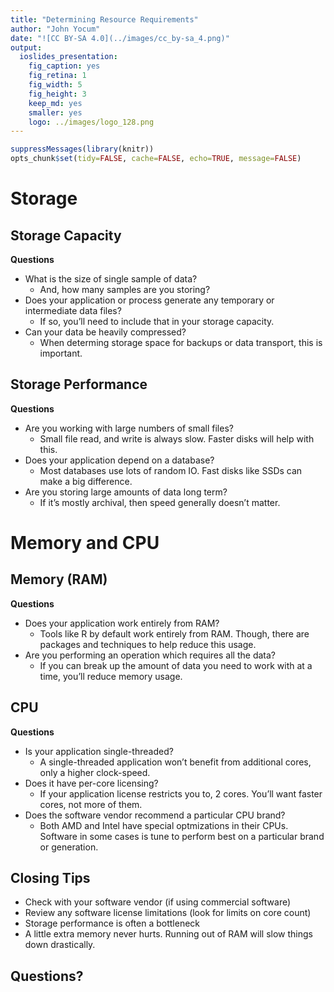 ```yaml
---
title: "Determining Resource Requirements"
author: "John Yocum"
date: "![CC BY-SA 4.0](../images/cc_by-sa_4.png)"
output:
  ioslides_presentation:
    fig_caption: yes
    fig_retina: 1
    fig_width: 5
    fig_height: 3
    keep_md: yes
    smaller: yes
    logo: ../images/logo_128.png
---
```


```r
suppressMessages(library(knitr))
opts_chunk$set(tidy=FALSE, cache=FALSE, echo=TRUE, message=FALSE)
```

# Storage

## Storage Capacity

**Questions**

- What is the size of single sample of data?
    - And, how many samples are you storing?
- Does your application or process generate any temporary or intermediate data files?
    - If so, you'll need to include that in your storage capacity.
- Can your data be heavily compressed?
    - When determing storage space for backups or data transport, this is important.

## Storage Performance

**Questions**

- Are you working with large numbers of small files?
    - Small file read, and write is always slow. Faster disks will help with this.
- Does your application depend on a database?
    - Most databases use lots of random IO. Fast disks like SSDs can make a big difference.
- Are you storing large amounts of data long term?
    - If it's mostly archival, then speed generally doesn't matter.

# Memory and CPU

## Memory (RAM)

**Questions**

- Does your application work entirely from RAM?
    - Tools like R by default work entirely from RAM. Though, there are packages and techniques to help reduce this usage.
- Are you performing an operation which requires all the data?
    - If you can break up the amount of data you need to work with at a time, you'll reduce memory usage.

## CPU

**Questions**

- Is your application single-threaded?
    - A single-threaded application won't benefit from additional cores, only a higher clock-speed.
- Does it have per-core licensing?
    - If your application license restricts you to, 2 cores. You'll want faster cores, not more of them.
- Does the software vendor recommend a particular CPU brand?
    - Both AMD and Intel have special optmizations in their CPUs. Software in some cases is tune to perform best on a particular brand or generation.

## Closing Tips

- Check with your software vendor (if using commercial software)
- Review any software license limitations (look for limits on core count)
- Storage performance is often a bottleneck
- A little extra memory never hurts. Running out of RAM will slow things down drastically.

## Questions?